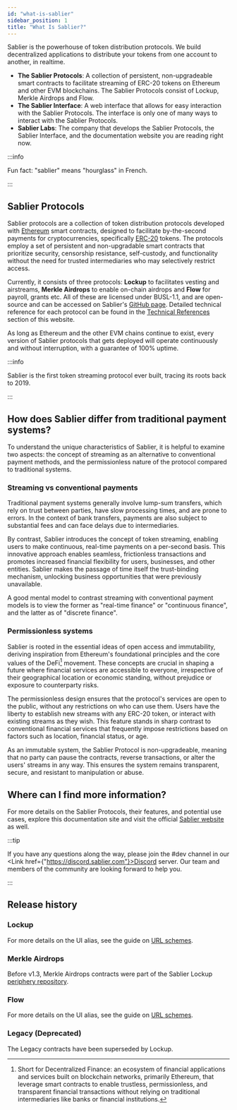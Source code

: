```yaml
---
id: "what-is-sablier"
sidebar_position: 1
title: "What Is Sablier?"
---
```



Sablier is the powerhouse of token distribution protocols. We build decentralized applications to distribute your tokens
from one account to another, in realtime.

- **The Sablier Protocols**: A collection of persistent, non-upgradeable smart contracts to facilitate streaming of
  ERC-20 tokens on Ethereum and other EVM blockchains. The Sablier Protocols consist of Lockup, Merkle Airdrops and
  Flow.
- **The Sablier Interface**: A web interface that allows for easy interaction with the Sablier Protocols. The interface
  is only one of many ways to interact with the Sablier Protocols.
- **Sablier Labs**: The company that develops the Sablier Protocols, the Sablier Interface, and the documentation
  website you are reading right now.

:::info

Fun fact: "sablier" means "hourglass" in French.

:::

## Sablier Protocols

Sablier protocols are a collection of token distribution protocols developed with [Ethereum](https://ethereum.org/)
smart contracts, designed to facilitate by-the-second payments for cryptocurrencies, specifically
[ERC-20](https://ethereum.org/en/developers/docs/standards/tokens/erc-20/) tokens. The protocols employ a set of
persistent and non-upgradable smart contracts that prioritize security, censorship resistance, self-custody, and
functionality without the need for trusted intermediaries who may selectively restrict access.

Currently, it consists of three protocols: **Lockup** to facilitates vesting and airstreams, **Merkle Airdrops** to
enable on-chain airdrops and **Flow** for payroll, grants etc. All of these are licensed under BUSL-1.1, and are
open-source and can be accessed on Sablier's [GitHub page](https://github.com/sablier-labs). Detailed technical
reference for each protocol can be found in the [Technical References](/reference/overview) section of this website.

As long as Ethereum and the other EVM chains continue to exist, every version of Sablier protocols that gets deployed
will operate continuously and without interruption, with a guarantee of 100% uptime.

:::info

Sablier is the first token streaming protocol ever built, tracing its roots back to 2019.

:::

## How does Sablier differ from traditional payment systems?

To understand the unique characteristics of Sablier, it is helpful to examine two aspects: the concept of streaming as
an alternative to conventional payment methods, and the permissionless nature of the protocol compared to traditional
systems.

### Streaming vs conventional payments

Traditional payment systems generally involve lump-sum transfers, which rely on trust between parties, have slow
processing times, and are prone to errors. In the context of bank transfers, payments are also subject to substantial
fees and can face delays due to intermediaries.

By contrast, Sablier introduces the concept of token streaming, enabling users to make continuous, real-time payments on
a per-second basis. This innovative approach enables seamless, frictionless transactions and promotes increased
financial flexibility for users, businesses, and other entities. Sablier makes the passage of time itself the
trust-binding mechanism, unlocking business opportunities that were previously unavailable.

A good mental model to contrast streaming with conventional payment models is to view the former as "real-time finance"
or "continuous finance", and the latter as of "discrete finance".

### Permissionless systems

Sablier is rooted in the essential ideas of open access and immutability, deriving inspiration from Ethereum's
foundational principles and the core values of the DeFi[^1] movement. These concepts are crucial in shaping a future
where financial services are accessible to everyone, irrespective of their geographical location or economic standing,
without prejudice or exposure to counterparty risks.

The permissionless design ensures that the protocol's services are open to the public, without any restrictions on who
can use them. Users have the liberty to establish new streams with any ERC-20 token, or interact with existing streams
as they wish. This feature stands in sharp contrast to conventional financial services that frequently impose
restrictions based on factors such as location, financial status, or age.

As an immutable system, the Sablier Protocol is non-upgradeable, meaning that no party can pause the contracts, reverse
transactions, or alter the users' streams in any way. This ensures the system remains transparent, secure, and resistant
to manipulation or abuse.

## Where can I find more information?

For more details on the Sablier Protocols, their features, and potential use cases, explore this documentation site and
visit the official [Sablier website](https://sablier.com) as well.

:::tip

If you have any questions along the way, please join the #dev channel in our <Link
href={"https://discord.sablier.com"}>Discord server</Link>. Our team and members of the community are looking forward to
help you.‌

:::

## Release history

### Lockup

For more details on the UI alias, see the guide on [URL schemes](/apps/guides/url-schemes).

<ReleaseHistoryLockup />

### Merkle Airdrops

<ReleaseHistoryAirdrops />

Before v1.3, Merkle Airdrops contracts were part of the Sablier Lockup
[periphery repository](https://github.com/sablier-labs/v2-periphery).

### Flow

For more details on the UI alias, see the guide on [URL schemes](/apps/guides/url-schemes).

<ReleaseHistoryFlow />

### Legacy (Deprecated)

The Legacy contracts have been superseded by Lockup.

<ReleaseHistoryLegacy />

[^1]:
    Short for Decentralized Finance: an ecosystem of financial applications and services built on blockchain networks,
    primarily Ethereum, that leverage smart contracts to enable trustless, permissionless, and transparent financial
    transactions without relying on traditional intermediaries like banks or financial institutions.

